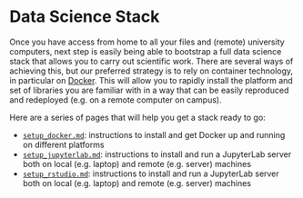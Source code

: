 # Data Science Stack

Once you have access from home to all your files and (remote) university computers, next step is easily being able to bootstrap a full data science stack that allows you to carry out scientific work. There are several ways of achieving this, but our preferred strategy is to rely on container technology, in particular on [Docker](https://www.docker.com/). This will allow you to rapidly install the platform and set of libraries you are familiar with in a way that can be easily reproduced and redeployed (e.g. on a remote computer on campus).

Here are a series of pages that will help you get a stack ready to go:

- [`setup_docker.md`](setup_docker.md): instructions to install and get Docker
  up and running on different platforms
- [`setup_jupyterlab.md`](setup_jupyterlab.md): instructions to install and
  run a JupyterLab server both on local (e.g. laptop) and remote (e.g. server)
  machines
- [`setup_rstudio.md`](setup_rstudio.md): instructions to install and
  run a JupyterLab server both on local (e.g. laptop) and remote (e.g. server)
  machines


